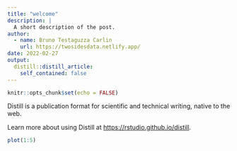 ```yaml
---
title: "welcome"
description: |
  A short description of the post.
author:
  - name: Bruno Testaguzza Carlin
    url: https://twosidesdata.netlify.app/
date: 2022-02-27
output:
  distill::distill_article:
    self_contained: false
---
```



```r
knitr::opts_chunk$set(echo = FALSE)
```

Distill is a publication format for scientific and technical writing, native to the web.

Learn more about using Distill at <https://rstudio.github.io/distill>.


```r
plot(1:5)
```

